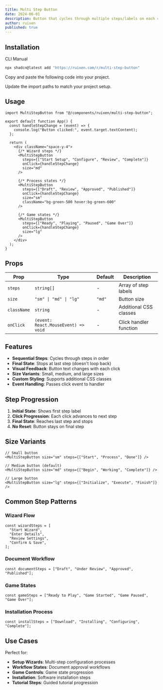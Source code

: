 ```yaml
---
title: Multi Step Button
date: 2024-06-01
description: Button that cycles through multiple steps/labels on each click
author: ruixen
published: true
---
```


<ComponentPreview name="multi-step-button-demo" category="buttons" />

## Installation

<Tabs defaultValue="cli">

<TabsList>
  <TabsTrigger value="cli">CLI</TabsTrigger>
  <TabsTrigger value="manual">Manual</TabsTrigger>
</TabsList>
<TabsContent value="cli">

```bash
npx shadcn@latest add "https://ruixen.com/r/multi-step-button"
```

</TabsContent>

<TabsContent value="manual">

<Steps>

<Step>Copy and paste the following code into your project.</Step>

<ComponentSource name="multi-step-button" />

<Step>Update the import paths to match your project setup.</Step>

</Steps>

</TabsContent>

</Tabs>

## Usage

```tsx
import MultiStepButton from "@/components/ruixen/multi-step-button";

export default function App() {
  const handleStepChange = (event) => {
    console.log("Button clicked:", event.target.textContent);
  };

  return (
    <div className="space-y-4">
      {/* Wizard steps */}
      <MultiStepButton
        steps={["Start Setup", "Configure", "Review", "Complete"]}
        onClick={handleStepChange}
        size="md"
      />

      {/* Process states */}
      <MultiStepButton
        steps={["Draft", "Review", "Approved", "Published"]}
        onClick={handleStepChange}
        size="sm"
        className="bg-green-500 hover:bg-green-600"
      />

      {/* Game states */}
      <MultiStepButton
        steps={["Ready", "Playing", "Paused", "Game Over"]}
        onClick={handleStepChange}
        size="lg"
      />
    </div>
  );
}
```

## Props

| Prop        | Type                                | Default | Description            |
| ----------- | ----------------------------------- | ------- | ---------------------- |
| `steps`     | `string[]`                          | -       | Array of step labels   |
| `size`      | `"sm" \| "md" \| "lg"`              | `"md"`  | Button size            |
| `className` | `string`                            | -       | Additional CSS classes |
| `onClick`   | `(event: React.MouseEvent) => void` | -       | Click handler function |

## Features

- **Sequential Steps**: Cycles through steps in order
- **Final State**: Stops at last step (doesn't loop back)
- **Visual Feedback**: Button text changes with each click
- **Size Variants**: Small, medium, and large sizes
- **Custom Styling**: Supports additional CSS classes
- **Event Handling**: Passes click event to handler

## Step Progression

1. **Initial State**: Shows first step label
2. **Click Progression**: Each click advances to next step
3. **Final State**: Reaches last step and stops
4. **No Reset**: Button stays on final step

## Size Variants

```tsx
// Small button
<MultiStepButton size="sm" steps={["Start", "Process", "Done"]} />

// Medium button (default)
<MultiStepButton size="md" steps={["Begin", "Working", "Complete"]} />

// Large button
<MultiStepButton size="lg" steps={["Initialize", "Execute", "Finish"]} />
```

## Common Step Patterns

### Wizard Flow

```tsx
const wizardSteps = [
  "Start Wizard",
  "Enter Details",
  "Review Settings",
  "Confirm & Save",
];
```

### Document Workflow

```tsx
const documentSteps = ["Draft", "Under Review", "Approved", "Published"];
```

### Game States

```tsx
const gameSteps = ["Ready to Play", "Game Started", "Game Paused", "Game Over"];
```

### Installation Process

```tsx
const installSteps = ["Download", "Installing", "Configuring", "Complete"];
```

## Use Cases

Perfect for:

- **Setup Wizards**: Multi-step configuration processes
- **Workflow States**: Document approval workflows
- **Game Controls**: Game state progression
- **Installation**: Software installation steps
- **Tutorial Steps**: Guided tutorial progression
